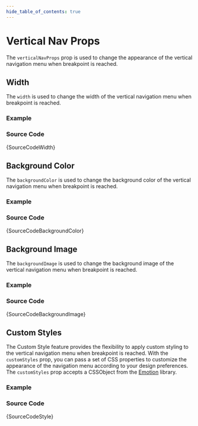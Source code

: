 ```yaml
---
hide_table_of_contents: true
---
```



# Vertical Nav Props

The `verticalNavProps` prop is used to change the appearance of the vertical navigation menu when breakpoint is reached.

## Width

The `width` is used to change the width of the vertical navigation menu when breakpoint is reached.

### Example

<IframeWindow url='http://localhost:3000/menu-examples/horizontal-menu/horizontal-nav/vertical-nav-props/width' />

### Source Code

<TsToJsCodeSnippet>{SourceCodeWidth}</TsToJsCodeSnippet>

## Background Color

The `backgroundColor` is used to change the background color of the vertical navigation menu when breakpoint is reached.

### Example

<IframeWindow url='http://localhost:3000/menu-examples/horizontal-menu/horizontal-nav/vertical-nav-props/background-color' />

### Source Code

<TsToJsCodeSnippet>{SourceCodeBackgroundColor}</TsToJsCodeSnippet>

## Background Image

The `backgroundImage` is used to change the background image of the vertical navigation menu when breakpoint is reached.

### Example

<IframeWindow url='http://localhost:3000/menu-examples/horizontal-menu/horizontal-nav/vertical-nav-props/background-image' />

### Source Code

<TsToJsCodeSnippet>{SourceCodeBackgroundImage}</TsToJsCodeSnippet>

## Custom Styles

The Custom Style feature provides the flexibility to apply custom styling to the vertical navigation menu when breakpoint is reached. With the `customStyles` prop, you can pass a set of CSS properties to customize the appearance of the navigation menu according to your design preferences. The `customStyles` prop accepts a CSSObject from the [Emotion](https://emotion.sh/docs/introduction) library.

### Example

<IframeWindow url='http://localhost:3000/menu-examples/horizontal-menu/horizontal-nav/vertical-nav-props/custom-styles' />

### Source Code

<TsToJsCodeSnippet>{SourceCodeStyle}</TsToJsCodeSnippet>
